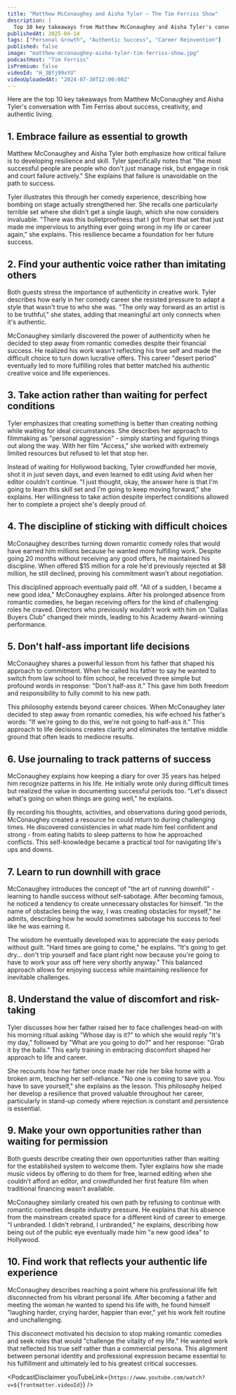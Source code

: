 ```yaml
---
title: "Matthew McConaughey and Aisha Tyler — The Tim Ferriss Show"
description: |
  Top 10 key takeaways from Matthew McConaughey and Aisha Tyler's conversation with Tim Ferriss about success, creativity, and authentic living.
publishedAt: 2025-04-14
tags: ["Personal Growth", "Authentic Success", "Career Reinvention"]
published: false
image: "matthew-mcconaughey-aisha-tyler-tim-ferriss-show.jpg"
podcastHost: "Tim Ferriss"
isPremium: false
videoId: "H_3Bfj99xYU"
videoUploadedAt: "2024-07-30T12:00:00Z"
---
```



<PodcastSummaryPageLayout frontmatter={frontmatter}>

Here are the top 10 key takeaways from Matthew McConaughey and Aisha Tyler's conversation with Tim Ferriss about success, creativity, and authentic living.

## 1. Embrace failure as essential to growth

Matthew McConaughey and Aisha Tyler both emphasize how critical failure is to developing resilience and skill. Tyler specifically notes that "the most successful people are people who don't just manage risk, but engage in risk and court failure actively." She explains that failure is unavoidable on the path to success.

Tyler illustrates this through her comedy experience, describing how bombing on stage actually strengthened her. She recalls one particularly terrible set where she didn't get a single laugh, which she now considers invaluable. "There was this bulletproofness that I got from that set that just made me impervious to anything ever going wrong in my life or career again," she explains. This resilience became a foundation for her future success.

## 2. Find your authentic voice rather than imitating others

Both guests stress the importance of authenticity in creative work. Tyler describes how early in her comedy career she resisted pressure to adapt a style that wasn't true to who she was. "The only way forward as an artist is to be truthful," she states, adding that meaningful art only connects when it's authentic.

McConaughey similarly discovered the power of authenticity when he decided to step away from romantic comedies despite their financial success. He realized his work wasn't reflecting his true self and made the difficult choice to turn down lucrative offers. This career "desert period" eventually led to more fulfilling roles that better matched his authentic creative voice and life experiences.

## 3. Take action rather than waiting for perfect conditions

Tyler emphasizes that creating something is better than creating nothing while waiting for ideal circumstances. She describes her approach to filmmaking as "personal aggression" - simply starting and figuring things out along the way. With her film "Access," she worked with extremely limited resources but refused to let that stop her.

Instead of waiting for Hollywood backing, Tyler crowdfunded her movie, shot it in just seven days, and even learned to edit using Avid when her editor couldn't continue. "I just thought, okay, the answer here is that I'm going to learn this skill set and I'm going to keep moving forward," she explains. Her willingness to take action despite imperfect conditions allowed her to complete a project she's deeply proud of.

## 4. The discipline of sticking with difficult choices

McConaughey describes turning down romantic comedy roles that would have earned him millions because he wanted more fulfilling work. Despite going 20 months without receiving any good offers, he maintained his discipline. When offered $15 million for a role he'd previously rejected at $8 million, he still declined, proving his commitment wasn't about negotiation.

This disciplined approach eventually paid off. "All of a sudden, I became a new good idea," McConaughey explains. After his prolonged absence from romantic comedies, he began receiving offers for the kind of challenging roles he craved. Directors who previously wouldn't work with him on "Dallas Buyers Club" changed their minds, leading to his Academy Award-winning performance.

## 5. Don't half-ass important life decisions

McConaughey shares a powerful lesson from his father that shaped his approach to commitment. When he called his father to say he wanted to switch from law school to film school, he received three simple but profound words in response: "Don't half-ass it." This gave him both freedom and responsibility to fully commit to his new path.

This philosophy extends beyond career choices. When McConaughey later decided to step away from romantic comedies, his wife echoed his father's words: "If we're going to do this, we're not going to half-ass it." This approach to life decisions creates clarity and eliminates the tentative middle ground that often leads to mediocre results.

## 6. Use journaling to track patterns of success

McConaughey explains how keeping a diary for over 35 years has helped him recognize patterns in his life. He initially wrote only during difficult times but realized the value in documenting successful periods too. "Let's dissect what's going on when things are going well," he explains.

By recording his thoughts, activities, and observations during good periods, McConaughey created a resource he could return to during challenging times. He discovered consistencies in what made him feel confident and strong - from eating habits to sleep patterns to how he approached conflicts. This self-knowledge became a practical tool for navigating life's ups and downs.

## 7. Learn to run downhill with grace

McConaughey introduces the concept of "the art of running downhill" - learning to handle success without self-sabotage. After becoming famous, he noticed a tendency to create unnecessary obstacles for himself. "In the name of obstacles being the way, I was creating obstacles for myself," he admits, describing how he would sometimes sabotage his success to feel like he was earning it.

The wisdom he eventually developed was to appreciate the easy periods without guilt. "Hard times are going to come," he explains. "It's going to get dry... don't trip yourself and face plant right now because you're going to have to work your ass off here very shortly anyway." This balanced approach allows for enjoying success while maintaining resilience for inevitable challenges.

## 8. Understand the value of discomfort and risk-taking

Tyler discusses how her father raised her to face challenges head-on with his morning ritual asking "Whose day is it?" to which she would reply "It's my day," followed by "What are you going to do?" and her response: "Grab it by the balls." This early training in embracing discomfort shaped her approach to life and career.

She recounts how her father once made her ride her bike home with a broken arm, teaching her self-reliance. "No one is coming to save you. You have to save yourself," she explains as the lesson. This philosophy helped her develop a resilience that proved valuable throughout her career, particularly in stand-up comedy where rejection is constant and persistence is essential.

## 9. Make your own opportunities rather than waiting for permission

Both guests describe creating their own opportunities rather than waiting for the established system to welcome them. Tyler explains how she made music videos by offering to do them for free, learned editing when she couldn't afford an editor, and crowdfunded her first feature film when traditional financing wasn't available.

McConaughey similarly created his own path by refusing to continue with romantic comedies despite industry pressure. He explains that his absence from the mainstream created space for a different kind of career to emerge. "I unbranded. I didn't rebrand, I unbranded," he explains, describing how being out of the public eye eventually made him "a new good idea" to Hollywood.

## 10. Find work that reflects your authentic life experience

McConaughey describes reaching a point where his professional life felt disconnected from his vibrant personal life. After becoming a father and meeting the woman he wanted to spend his life with, he found himself "laughing harder, crying harder, happier than ever," yet his work felt routine and unchallenging.

This disconnect motivated his decision to stop making romantic comedies and seek roles that would "challenge the vitality of my life." He wanted work that reflected his true self rather than a commercial persona. This alignment between personal identity and professional expression became essential to his fulfillment and ultimately led to his greatest critical successes.

<PodcastDisclaimer
  youTubeLink={`https://www.youtube.com/watch?v=${frontmatter.videoId}`}
/>

</PodcastSummaryPageLayout>
